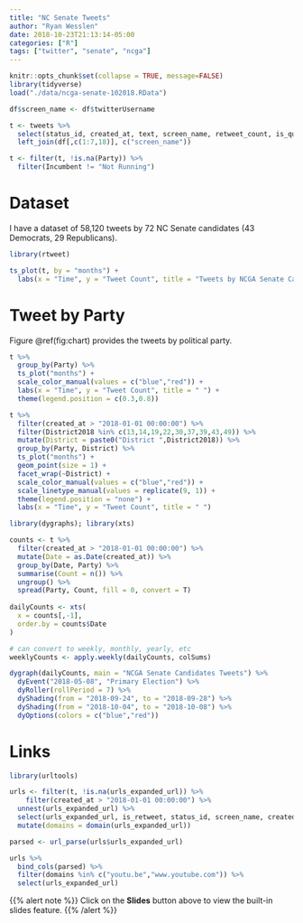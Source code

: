 ```yaml
---
title: "NC Senate Tweets"
author: "Ryan Wesslen"
date: 2018-10-23T21:13:14-05:00
categories: ["R"]
tags: ["twitter", "senate", "ncga"]
---
```


```r
knitr::opts_chunk$set(collapse = TRUE, message=FALSE)
library(tidyverse)
load("./data/ncga-senate-102018.RData")

df$screen_name <- df$twitterUsername

t <- tweets %>%
  select(status_id, created_at, text, screen_name, retweet_count, is_quote, is_retweet, urls_expanded_url) %>%
  left_join(df[,c(1:7,18)], c("screen_name"))

t <- filter(t, !is.na(Party)) %>%
  filter(Incumbent != "Not Running")
```

# Dataset

I have a dataset of 58,120 tweets by 72 NC Senate candidates (43 Democrats, 29 Republicans). 

```r
library(rtweet)

ts_plot(t, by = "months") +
  labs(x = "Time", y = "Tweet Count", title = "Tweets by NCGA Senate Candidates")
```

# Tweet by Party

Figure \@ref(fig:chart) provides the tweets by political party.

```r
t %>%
  group_by(Party) %>%
  ts_plot("months") +
  scale_color_manual(values = c("blue","red")) +
  labs(x = "Time", y = "Tweet Count", title = " ") +
  theme(legend.position = c(0.3,0.8))
```


```r
t %>%
  filter(created_at > "2018-01-01 00:00:00") %>%
  filter(District2018 %in% c(13,14,19,22,30,37,39,43,49)) %>%
  mutate(District = paste0("District ",District2018)) %>%
  group_by(Party, District) %>%
  ts_plot("months") +
  geom_point(size = 1) +
  facet_wrap(~District) +
  scale_color_manual(values = c("blue","red")) +
  scale_linetype_manual(values = replicate(9, 1)) +
  theme(legend.position = "none") +
  labs(x = "Time", y = "Tweet Count", title = " ")
```


```r
library(dygraphs); library(xts)

counts <- t %>%
  filter(created_at > "2018-01-01 00:00:00") %>%
  mutate(Date = as.Date(created_at)) %>%
  group_by(Date, Party) %>%
  summarise(Count = n()) %>%
  ungroup() %>%
  spread(Party, Count, fill = 0, convert = T)
  
dailyCounts <- xts(
  x = counts[,-1],
  order.by = counts$Date
)

# can convert to weekly, monthly, yearly, etc
weeklyCounts <- apply.weekly(dailyCounts, colSums)

dygraph(dailyCounts, main = "NCGA Senate Candidates Tweets") %>% 
  dyEvent("2018-05-08", "Primary Election") %>%
  dyRoller(rollPeriod = 7) %>%
  dyShading(from = "2018-09-24", to = "2018-09-28") %>%
  dyShading(from = "2018-10-04", to = "2018-10-08") %>%
  dyOptions(colors = c("blue","red"))
```



# Links

```r
library(urltools)

urls <- filter(t, !is.na(urls_expanded_url)) %>% 
    filter(created_at > "2018-01-01 00:00:00") %>%
  unnest(urls_expanded_url) %>% 
  select(urls_expanded_url, is_retweet, status_id, screen_name, created_at) %>%
  mutate(domains = domain(urls_expanded_url))

parsed <- url_parse(urls$urls_expanded_url)

urls %>%
  bind_cols(parsed) %>%
  filter(domains %in% c("youtu.be","www.youtube.com")) %>%
  select(urls_expanded_url)
```


{{% alert note %}}
Click on the **Slides** button above to view the built-in slides feature.
{{% /alert %}}



